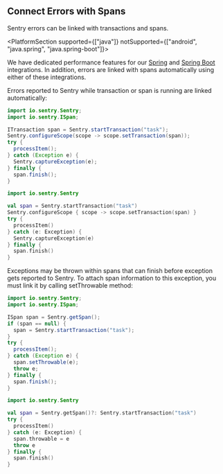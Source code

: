 ## Connect Errors with Spans

Sentry errors can be linked with transactions and spans.

<PlatformSection supported={["java"]} notSupported={["android", "java.spring", "java.spring-boot"]}>

<Note>

We have dedicated performance features for our [Spring](/platforms/java/guides/spring/) and [Spring Boot](/platforms/java/guides/spring-boot/) integrations. In addition, errors are linked with spans automatically using either of these integrations.

</Note>

</PlatformSection>

Errors reported to Sentry while transaction or span is running are linked automatically:

```java {tabTitle:Java}
import io.sentry.Sentry;
import io.sentry.ISpan;

ITransaction span = Sentry.startTransaction("task");
Sentry.configureScope(scope -> scope.setTransaction(span));
try {
  processItem();
} catch (Exception e) {
  Sentry.captureException(e);
} finally {
  span.finish();
}
```

```kotlin {tabTitle:Kotlin}
import io.sentry.Sentry

val span = Sentry.startTransaction("task")
Sentry.configureScope { scope -> scope.setTransaction(span) }
try {
  processItem()
} catch (e: Exception) {
  Sentry.captureException(e)
} finally {
  span.finish()
}
```

Exceptions may be thrown within spans that can finish before exception gets reported to Sentry. To attach span information to this exception, you must link it by calling setThrowable method:

```java {tabTitle:Java}
import io.sentry.Sentry;
import io.sentry.ISpan;

ISpan span = Sentry.getSpan();
if (span == null) {
  span = Sentry.startTransaction("task");
}
try {
  processItem();
} catch (Exception e) {
  span.setThrowable(e);
  throw e;
} finally {
  span.finish();
}
```

```kotlin {tabTitle:Kotlin}
import io.sentry.Sentry

val span = Sentry.getSpan()?: Sentry.startTransaction("task")
try {
  processItem()
} catch (e: Exception) {
  span.throwable = e
  throw e
} finally {
  span.finish()
}
```
